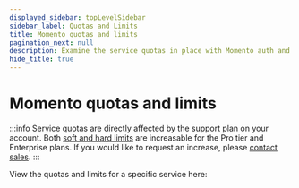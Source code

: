 ```yaml
---
displayed_sidebar: topLevelSidebar
sidebar_label: Quotas and Limits
title: Momento quotas and limits
pagination_next: null
description: Examine the service quotas in place with Momento auth and discover the default and tunable values for your workload based on your support plan.
hide_title: true
---
```

# Momento quotas and limits

:::info
Service quotas are directly affected by the support plan on your account. Both <ins>soft and hard limits</ins> are increasable for the Pro tier and Enterprise plans. If you would like to request an increase, please [contact sales](https://www.gomomento.com/contact-us).
:::

View the quotas and limits for a specific service here:


<CardGrid>
  <LinkCard alignText='center' link="/auth/limits" title="Auth" description="quotas and limits" />
  <LinkCard alignText='center' link="/cache/limits" title="Cache" description="quotas and limits" />
  <LinkCard alignText='center' link="/topics/limits" title="Topics" description="quotas and limits" />
  <LinkCard alignText='center' link="/leaderboards/limits" title="Leaderboards" description="quotas and limits" />
</CardGrid>
